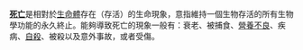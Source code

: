 '''[[死亡|死亡]]'''是相對於[[生命體|生命體]]存在（存活）的生命現象，意指維持一個生物存活的所有生物學功能的永久終止。能夠導致死亡的現象一般有：衰老、被捕食、[[營養不良|營養不良]]、疾病、[[自殺|自殺]]、被殺以及意外事故，或者受傷。